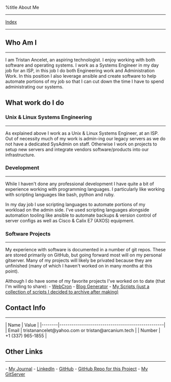 %title About Me

-----
[[index.wiki|Index]]
-----

{{local:/images/tristan.jpg|Image of Tristan}}

== Who Am I ==
--------------
I am Tristan Ancelet, an aspiring technologist. I enjoy working with both software and operating systems. I work as a Systems Engineer in my day job for an ISP, in this job I do both Engineering work and Administration Work. In this position I also leverage ansible and create software to help automate portions of my job so that I can cut down the time I have to spend administrating our systems.


== What work do I do ==
=== Unix & Linux Systems Engineering ===
------------------------------------------------
As explained above I work as a Unix & Linux Systems Engineer, at an ISP. Out of necessity much of my work is admin-ing our legacy servers as we do not have a dedicated SysAdmin on staff. Otherwise I work on projects to setup new servers and integrate vendors software/products into our infrastructure. 

=== Development ===
-------------------
While I haven't done any professional development I have quite a bit of experience working with programming languages. I particularly like working with scripting languages like bash, python and ruby. 

In my day job I use scripting languages to automate portions of my workload on the admin side. I've used scripting languages alongside automation tooling like ansible to automate backups & version control of server configs as well as Cisco & Calix E7 (AXOS) equipment. 

=== Software Projects ===
-------------------------
My experience with software is documented in a number of git repos. These are stored primarily on GitHub, but going forward most will on my personal gitserver. Many of my projects will likely be privated because they are unfinished (many of which I haven't worked on in many months at this point).

Although I do have some of my favorite projects I've worked on to date (that I'm willing to share):
- [[https://git.arcanium.tech/tristan/webcron|WebCron]]
- [[https://git.arcanium.tech/tristan/blog|Blog Generator]]
- [[https://git.arcanium.tech/tristan/myscripts|My Scripts (just a collection of scripts I decided to archive after making)]]



== Contact Info ==
------------------
| Name   | Value                                             |
|--------|---------------------------------------------------|
| Email  | tristanancelet@yahoo.com or tristan@arcanium.tech |
| Number | +1 (337) 965-1855                                 |

== Other Links ==
-----------------
- [[https://git.arcanium.tech/tristan/journal|My Journal]]
- [[https://www.linkedin.com/in/tristan-ancelet/|LinkedIn]]
- [[https://github.com/TristanAncelet|GitHub]]
- [[https://github.com/TristanAncelet/BlogGenerator|GitHub Repo for this Project]]
- [[https://git.arcanium.tech/tristan|My GitServer]]
